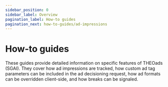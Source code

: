 ```yaml
---
sidebar_position: 0
sidebar_label: Overview
pagination_label: How-to guides
pagination_next: how-to-guides/ad-impressions
---
```


# How-to guides

These guides provide detailed information on specific features of THEOads (SGAI). They cover how ad impressions are tracked, how custom ad tag parameters can be included in the ad decisioning request, how ad formats can be overridden client-side, and how breaks can be signaled.


<DocCardList />

